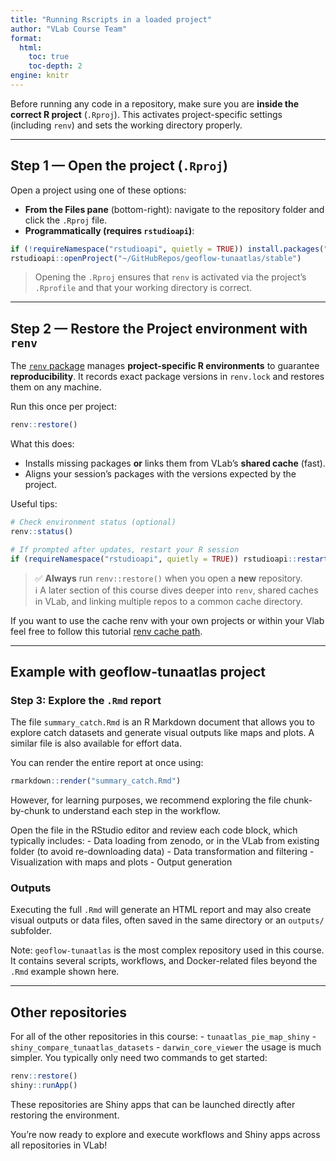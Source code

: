 ```yaml
---
title: "Running Rscripts in a loaded project"
author: "VLab Course Team"
format:
  html:
    toc: true
    toc-depth: 2
engine: knitr
---
```


Before running any code in a repository, make sure you are **inside the correct R project** (`.Rproj`). This activates project-specific settings (including `renv`) and sets the working directory properly.

---

## Step 1 — Open the project (`.Rproj`)

Open a project using one of these options:

- **From the Files pane** (bottom-right): navigate to the repository folder and click the `.Rproj` file.
- **Programmatically (requires `rstudioapi`)**:

```r
if (!requireNamespace("rstudioapi", quietly = TRUE)) install.packages("rstudioapi")
rstudioapi::openProject("~/GitHubRepos/geoflow-tunaatlas/stable")
```

> Opening the `.Rproj` ensures that `renv` is activated via the project’s `.Rprofile` and that your working directory is correct.

---

## Step 2 — Restore the Project environment with `renv`

The [`renv` package](https://rstudio.github.io/renv/) manages **project-specific R environments** to guarantee **reproducibility**. It records exact package versions in `renv.lock` and restores them on any machine.

Run this once per project:

```r
renv::restore()
```

What this does:

- Installs missing packages **or** links them from VLab’s **shared cache** (fast).
- Aligns your session’s packages with the versions expected by the project.

Useful tips:

```r
# Check environment status (optional)
renv::status()

# If prompted after updates, restart your R session
if (requireNamespace("rstudioapi", quietly = TRUE)) rstudioapi::restartSession()
```

> ✅ **Always** run `renv::restore()` when you open a **new** repository.  
> ℹ️ A later section of this course dives deeper into `renv`, shared caches in VLab, and linking multiple repos to a common cache directory.

If you want to use the cache renv with your own projects or within your Vlab feel free to follow this tutorial [renv cache path](renv-cache-path.qmd). 

---

## Example with geoflow-tunaatlas project

### Step 3: Explore the `.Rmd` report

The file `summary_catch.Rmd` is an R Markdown document that allows you to explore catch datasets and generate visual outputs like maps and plots. A similar file is also available for effort data.

You can render the entire report at once using:

```r
rmarkdown::render("summary_catch.Rmd")
```

However, for learning purposes, we recommend exploring the file chunk-by-chunk to understand each step in the workflow.

Open the file in the RStudio editor and review each code block, which typically includes:
- Data loading from zenodo, or in the VLab from existing folder (to avoid re-downloading data)
- Data transformation and filtering
- Visualization with maps and plots
- Output generation

### Outputs
Executing the full `.Rmd` will generate an HTML report and may also create visual outputs or data files, often saved in the same directory or an `outputs/` subfolder.

Note: `geoflow-tunaatlas` is the most complex repository used in this course. It contains several scripts, workflows, and Docker-related files beyond the `.Rmd` example shown here.

---

## Other repositories

For all of the other repositories in this course: 
- `tunaatlas_pie_map_shiny`
- `shiny_compare_tunaatlas_datasets`
- `darwin_core_viewer`
the usage is much simpler. You typically only need two commands to get started:

```r
renv::restore()
shiny::runApp()
```

These repositories are Shiny apps that can be launched directly after restoring the environment.

You're now ready to explore and execute workflows and Shiny apps across all repositories in VLab!
